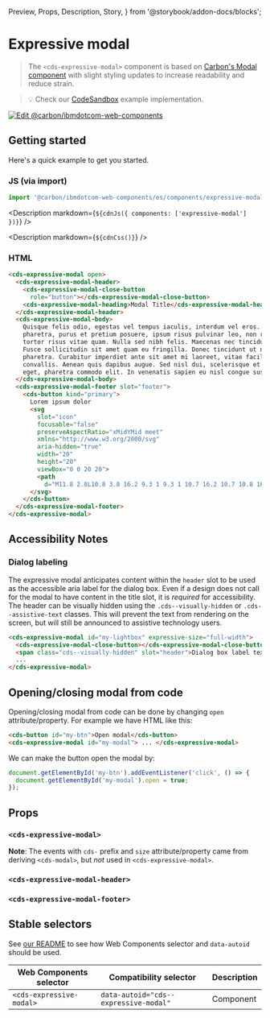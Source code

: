   Preview,
  Props,
  Description,
  Story,
} from '@storybook/addon-docs/blocks';

# Expressive modal

> The `<cds-expressive-modal>` component is based on
> [Carbon's Modal component](https://custom-elements.carbondesignsystem.com/?path=/story/components-modal--default-story)
> with slight styling updates to increase readability and reduce strain.

> 💡 Check our
> [CodeSandbox](https://githubbox.com/carbon-design-system/carbon-for-ibm-dotcom/tree/main/packages/web-components/examples/codesandbox/components/expressive-modal)
> example implementation.

[![Edit @carbon/ibmdotcom-web-components](https://codesandbox.io/static/img/play-codesandbox.svg)](https://githubbox.com/carbon-design-system/carbon-for-ibm-dotcom/tree/main/packages/web-components/examples/codesandbox/components/expressive-modal)

## Getting started

Here's a quick example to get you started.

### JS (via import)

```javascript
import '@carbon/ibmdotcom-web-components/es/components/expressive-modal/index.js';
```

<Description markdown={`${cdnJs({ components: ['expressive-modal'] })}`} />

<Description markdown={`${cdnCss()}`} />

### HTML

```html
<cds-expressive-modal open>
  <cds-expressive-modal-header>
    <cds-expressive-modal-close-button
      role="button"></cds-expressive-modal-close-button>
    <cds-expressive-modal-heading>Modal Title</cds-expressive-modal-heading>
  </cds-expressive-modal-header>
  <cds-expressive-modal-body>
    Quisque felis odio, egestas vel tempus iaculis, interdum vel eros. Phasellus
    pharetra, purus et pretium posuere, ipsum risus pulvinar leo, non rutrum
    tortor risus vitae quam. Nulla sed nibh felis. Maecenas nec tincidunt eros.
    Fusce sollicitudin sit amet quam eu fringilla. Donec tincidunt ut nisi vitae
    pharetra. Curabitur imperdiet ante sit amet mi laoreet, vitae facilisis ante
    convallis. Aenean quis dapibus augue. Sed nisl dui, scelerisque et augue
    eget, pharetra commodo elit. In venenatis sapien eu nisl congue suscipit.
  </cds-expressive-modal-body>
  <cds-expressive-modal-footer slot="footer">
    <cds-button kind="primary">
      Lorem ipsum dolor
      <svg
        slot="icon"
        focusable="false"
        preserveAspectRatio="xMidYMid meet"
        xmlns="http://www.w3.org/2000/svg"
        aria-hidden="true"
        width="20"
        height="20"
        viewBox="0 0 20 20">
        <path
          d="M11.8 2.8L10.8 3.8 16.2 9.3 1 9.3 1 10.7 16.2 10.7 10.8 16.2 11.8 17.2 19 10z"></path>
      </svg>
    </cds-button>
  </cds-expressive-modal-footer>
</cds-expressive-modal>
```

## Accessibility Notes

### Dialog labeling

The expressive modal anticipates content within the `header` slot to be used as
the accessible aria label for the dialog box. Even if a design does not call for
the modal to have content in the title slot, it is _required_ for accessibility.
The header can be visually hidden using the `.cds--visually-hidden` or
`.cds--assistive-text` classes. This will prevent the text from rendering on the
screen, but will still be announced to assistive technology users.

```html
<cds-expressive-modal id="my-lightbox" expressive-size="full-width">
  <cds-expressive-modal-close-button></cds-expressive-modal-close-button>
  <span class="cds--visually-hidden" slot="header">Dialog box label text</span>
  ...
</cds-expressive-modal>
```

## Opening/closing modal from code

Opening/closing modal from code can be done by changing `open`
attribute/property. For example we have HTML like this:

```html
<cds-button id="my-btn">Open modal</cds-button>
<cds-expressive-modal id="my-modal"> ... </cds-expressive-modal>
```

We can make the button open the modal by:

```javascript
document.getElementById('my-btn').addEventListener('click', () => {
  document.getElementById('my-modal').open = true;
});
```

## Props

### `<cds-expressive-modal>`

**Note**: The events with `cds-` prefix and `size` attribute/property came from
deriving `<cds-modal>`, but _not_ used in `<cds-expressive-modal>`.

<Props of="cds-expressive-modal" />

### `<cds-expressive-modal-header>`

<Props of="cds-expressive-modal-header" />

### `<cds-expressive-modal-footer>`

<Props of="cds-expressive-modal-footer" />

## Stable selectors

See
[our README](https://github.com/carbon-design-system/carbon-for-ibm-dotcom/tree/main/packages/web-components#stable-selectors-for-analytics-and-integratione2e-testing-in-web-components)
to see how Web Components selector and `data-autoid` should be used.

| Web Components selector  | Compatibility selector                | Description |
| ------------------------ | ------------------------------------- | ----------- |
| `<cds-expressive-modal>` | `data-autoid="cds--expressive-modal"` | Component   |

<Description markdown={contributing} />
